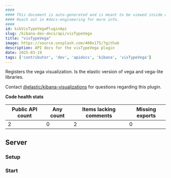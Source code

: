 ```yaml
---
####
#### This document is auto-generated and is meant to be viewed inside our experimental, new docs system.
#### Reach out in #docs-engineering for more info.
####
id: kibVisTypeVegaPluginApi
slug: /kibana-dev-docs/api/visTypeVega
title: "visTypeVega"
image: https://source.unsplash.com/400x175/?github
description: API docs for the visTypeVega plugin
date: 2025-03-19
tags: ['contributor', 'dev', 'apidocs', 'kibana', 'visTypeVega']
---
```


Registers the vega visualization. Is the elastic version of vega and vega-lite libraries.

Contact [@elastic/kibana-visualizations](https://github.com/orgs/elastic/teams/kibana-visualizations) for questions regarding this plugin.

**Code health stats**

| Public API count  | Any count | Items lacking comments | Missing exports |
|-------------------|-----------|------------------------|-----------------|
| 2 | 0 | 2 | 0 |

## Server

### Setup
<DocDefinitionList data={[visTypeVegaObj.server.setup]}/>

### Start
<DocDefinitionList data={[visTypeVegaObj.server.start]}/>

